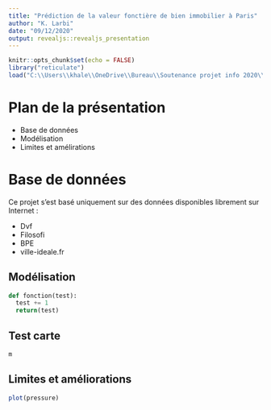 ```yaml
---
title: "Prédiction de la valeur fonctière de bien immobilier à Paris"
author: "K. Larbi"
date: "09/12/2020"
output: revealjs::revealjs_presentation
---
```


```r
knitr::opts_chunk$set(echo = FALSE)
library("reticulate")
load("C:\\Users\\khale\\OneDrive\\Bureau\\Soutenance projet info 2020\\carte.Rdata")
```

# Plan de la présentation
- Base de données
- Modélisation
- Limites et amélirations


# Base de données

Ce projet s'est basé uniquement sur des données disponibles librement sur Internet : 

- Dvf
- Filosofi
- BPE
- ville-ideale.fr

## Modélisation
```python
def fonction(test):
  test += 1
  return(test)
```

## Test carte

```r
m
```

## Limites et améliorations

```r
plot(pressure)
```

